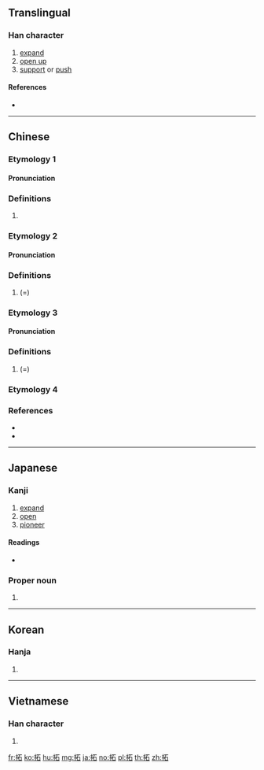 ==Translingual==

===Han character===
{{Han char|rn=64|rad=手|as=05|sn=8|four=51060|canj=QMR|ids=⿰扌石}}

# [[expand]]
# [[open up]]
# [[support]] or [[push]]

====References====
* {{Han ref|kx=0425.130|dkj=11958|dj=0774.020|hdz=31849.060|uh=62D3|ud=25299|bh=A9DD|bd=43485}}

----

==Chinese==

===Etymology 1===
{{zh-forms}}

====Pronunciation====
{{zh-pron
|m=tuò
|c=tok3
|h=pfs=
|md=
|mn=thok
|w=
|mc=y
|oc=y
|cat=
}}

===Definitions===
{{zh-hanzi}}

# {{rfdef|lang=zh}}

===Etymology 2===
{{zh-forms}}

====Pronunciation====
{{zh-pron
|m=tà
|c=taap3
|h=pfs=
|md=
|mn=
|w=
|mc=
|oc=
|cat=
}}

===Definitions===
{{zh-hanzi}}

# (={{l|zh|搨}}) {{rfdef|zh}}

===Etymology 3===
{{zh-forms}}

====Pronunciation====
{{zh-pron
|m=tuō
|c=
|h=pfs=
|md=
|mn=
|w=
|mc=
|oc=
|cat=
}}

===Definitions===
{{zh-hanzi}}

# (={{l|zh|托}}) {{rfdef|zh}}

===Etymology 4===
{{zh-see|摭|v}}

===References===
* {{R:twedu|A01533}}
* {{R:yue:Hanzi}}

----

==Japanese==

===Kanji===
{{ja-kanji|grade=c|rs=手05}}

# [[expand]]
# [[open]]
# [[pioneer]]

====Readings====
* {{ja-readings|on=[[たく]] (taku), [[せき]] (seki)|kun=[[ひらく]] (hiraku), [[ひろう]] (hirou)}}

===Proper noun===
{{ja-pos|proper|たく}}

# {{given name|male|lang=ja|sort=たく}}

----

==Korean==

===Hanja===
{{ko-hanja|hangeul=[[척]], [[탁]]|eumhun=|rv=cheok, tak|mr=ch'ŏk, t'ak|y=chek, thak}}

# {{defn|lang=ko|sort=手05}}

----

==Vietnamese==

===Han character===
{{vi-hantu|[[đo]], [[đó]], [[đố]], [[thác]]|rs=手05}}

# {{defn|lang=vi|sort=手05}}

[[fr:拓]]
[[ko:拓]]
[[hu:拓]]
[[mg:拓]]
[[ja:拓]]
[[no:拓]]
[[pl:拓]]
[[th:拓]]
[[zh:拓]]